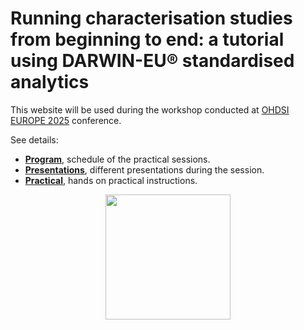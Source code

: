 # Running characterisation studies from beginning to end: a tutorial using DARWIN-EU® standardised analytics

This website will be used during the workshop conducted at [OHDSI EUROPE 2025](https://www.ohdsi-europe.org/symposium-event) conference.

See details:

-   [**Program**](program.qmd), schedule of the practical sessions.
-   [**Presentations**](Presentations/index.qmd), different presentations during the session.
-   [**Practical**](practical.qmd), hands on practical instructions.

<div style="text-align: center;">
  <img src="images/darwin.png" width="200" />
</div>